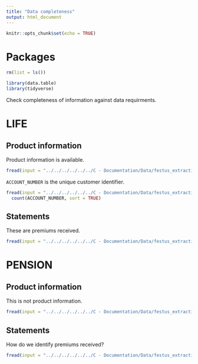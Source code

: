 ```yaml
---
title: "Data completeness"
output: html_document
---
```


```r
knitr::opts_chunk$set(echo = TRUE)
```

# Packages

```r
rm(list = ls())

library(data.table)
library(tidyverse)
```


Check completeness of information against data requirments.

# LIFE

## Product information

Product information is available.

```r
fread(input = "../../../../../../C - Documentation/Data/festus_extraction/GH/POLICY_HEADER_life.csv")
```

`ACCOUNT_NUMBER` is the unique customer identifier.

```r
fread(input = "../../../../../../C - Documentation/Data/festus_extraction/GH/POLICY_HEADER_life.csv") %>% 
  count(ACCOUNT_NUMBER, sort = TRUE)
```

## Statements

These are premiums received.

```r
fread(input = "../../../../../../C - Documentation/Data/festus_extraction/GH/LIFE_TRANSACTION_HISTORY.csv")
```

# PENSION

## Product information

This is not product information.

```r
fread(input = "../../../../../../C - Documentation/Data/festus_extraction/GH/Customer_master_pension.csv")
```

## Statements

How do we identify premiums received?

```r
fread(input = "../../../../../../C - Documentation/Data/festus_extraction/GH/Life_Policy_Statements_pensions.csv")
```

